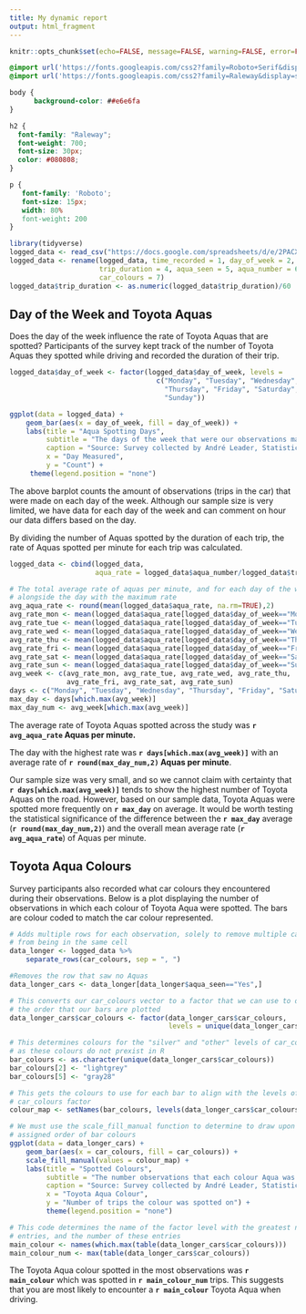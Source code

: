 ```yaml
---
title: My dynamic report
output: html_fragment
---
```


```r
knitr::opts_chunk$set(echo=FALSE, message=FALSE, warning=FALSE, error=FALSE)

```

```css
@import url('https://fonts.googleapis.com/css2?family=Roboto+Serif&display=swap');
@import url('https://fonts.googleapis.com/css2?family=Raleway&display=swap');

body {
      background-color: ##e6e6fa
}

h2 {
  font-family: "Raleway";
  font-weight: 700;
  font-size: 30px;
  color: #080808;
}

p {
   font-family: 'Roboto';
   font-size: 15px;
   width: 80%
   font-weight: 200
}
```

```r
library(tidyverse)
logged_data <- read_csv("https://docs.google.com/spreadsheets/d/e/2PACX-1vSHm7BhfFMlG1Jn-p4xgNdRKFy8_2MEfX-v6xtUSz7tgvtypTbBVit7zaWk_f_cVnamirMYafGvn1E0/pub?gid=921568506&single=true&output=csv")
logged_data <- rename(logged_data, time_recorded = 1, day_of_week = 2, time_of_day = 3,
                      trip_duration = 4, aqua_seen = 5, aqua_number = 6, 
                      car_colours = 7)
logged_data$trip_duration <- as.numeric(logged_data$trip_duration)/60
```


## Day of the Week and Toyota Aquas

Does the day of the week influence the rate of Toyota Aquas that are spotted? Participants of the survey kept track of the number of Toyota Aquas they spotted while driving and recorded the duration of their trip.

```r
logged_data$day_of_week <- factor(logged_data$day_of_week, levels = 
                                    c("Monday", "Tuesday", "Wednesday",
                                      "Thursday", "Friday", "Saturday",
                                      "Sunday"))

ggplot(data = logged_data) +
    geom_bar(aes(x = day_of_week, fill = day_of_week)) +
    labs(title = "Aqua Spotting Days",
         subtitle = "The days of the week that were our observations made",
         caption = "Source: Survey collected by André Leader, Statistics Undergrad at UoA",
         x = "Day Measured",
         y = "Count") +
     theme(legend.position = "none")
```

The above barplot counts the amount of observations (trips in the car) that were made on each day of the week. Although our sample size is very limited, we have data for each day of the week and can comment on hour our data differs based on the day.

By dividing the number of Aquas spotted by the duration of each trip, the rate of Aquas spotted per minute for each trip was calculated.

```r
logged_data <- cbind(logged_data, 
                     aqua_rate = logged_data$aqua_number/logged_data$trip_duration)

# The total average rate of aquas per minute, and for each day of the week,
# alongside the day with the maximum rate
avg_aqua_rate <- round(mean(logged_data$aqua_rate, na.rm=TRUE),2)
avg_rate_mon <- mean(logged_data$aqua_rate[logged_data$day_of_week=="Monday"], na.rm=TRUE)
avg_rate_tue <- mean(logged_data$aqua_rate[logged_data$day_of_week=="Tuesday"], na.rm=TRUE)
avg_rate_wed <- mean(logged_data$aqua_rate[logged_data$day_of_week=="Wednesday"], na.rm=TRUE)
avg_rate_thu <- mean(logged_data$aqua_rate[logged_data$day_of_week=="Thursday"], na.rm=TRUE)
avg_rate_fri <- mean(logged_data$aqua_rate[logged_data$day_of_week=="Friday"], na.rm=TRUE)
avg_rate_sat <- mean(logged_data$aqua_rate[logged_data$day_of_week=="Saturday"], na.rm=TRUE)
avg_rate_sun <- mean(logged_data$aqua_rate[logged_data$day_of_week=="Sunday"], na.rm=TRUE)
avg_week <- c(avg_rate_mon, avg_rate_tue, avg_rate_wed, avg_rate_thu, 
              avg_rate_fri, avg_rate_sat, avg_rate_sun)
days <- c("Monday", "Tuesday", "Wednesday", "Thursday", "Friday", "Saturday","Sunday")
max_day <- days[which.max(avg_week)]
max_day_num <- avg_week[which.max(avg_week)]
```

The average rate of Toyota Aquas spotted across the study was **`r avg_aqua_rate` Aquas per minute.**

The day with the highest rate was **`r days[which.max(avg_week)]`** with an average rate of **`r round(max_day_num,2)` Aquas per minute**.

Our sample size was very small, and so we cannot claim with certainty that **`r days[which.max(avg_week)]`** tends to show the highest number of Toyota Aquas on the road. However, based on our sample data, Toyota Aquas were spotted more frequently on **`r max_day`** on average. It would be worth testing the statistical significance of the difference between the **`r max_day`** average (**`r round(max_day_num,2)`**) and the overall mean average rate (**`r avg_aqua_rate`**) of Aquas per minute.

## Toyota Aqua Colours

Survey participants also recorded what car colours they encountered during their observations. Below is a plot displaying the number of observations in which each colour of Toyota Aqua were spotted. The bars are colour coded to match the car colour represented.

```r
# Adds multiple rows for each observation, solely to remove multiple car colours
# from being in the same cell
data_longer <- logged_data %>%
    separate_rows(car_colours, sep = ", ")

#Removes the row that saw no Aquas
data_longer_cars <- data_longer[data_longer$aqua_seen=="Yes",]

# This converts our car_colours vector to a factor that we can use to determine 
# the order that our bars are plotted
data_longer_cars$car_colours <- factor(data_longer_cars$car_colours, 
                                       levels = unique(data_longer_cars$car_colours))

# This determines colours for the "silver" and "other" levels of car_colours,
# as these colours do not prexist in R
bar_colours <- as.character(unique(data_longer_cars$car_colours))
bar_colours[2] <- "lightgrey"
bar_colours[5] <- "gray28"

# This gets the colours to use for each bar to align with the levels of our 
# car_colours factor
colour_map <- setNames(bar_colours, levels(data_longer_cars$car_colours))

# We must use the scale_fill_manual function to determine to draw upon our
# assigned order of bar colours
ggplot(data = data_longer_cars) +
    geom_bar(aes(x = car_colours, fill = car_colours)) +
    scale_fill_manual(values = colour_map) +
    labs(title = "Spotted Colours",
         subtitle = "The number observations that each colour Aqua was in?",
         caption = "Source: Survey collected by André Leader, Statistics Undergrad at UoA",
         x = "Toyota Aqua Colour",
         y = "Number of trips the colour was spotted on") +
         theme(legend.position = "none")

# This code determines the name of the factor level with the greatest number of 
# entries, and the number of these entries
main_colour <- names(which.max(table(data_longer_cars$car_colours)))
main_colour_num <- max(table(data_longer_cars$car_colours))
```

The Toyota Aqua colour spotted in the most observations was **`r main_colour`** which was spotted in **`r main_colour_num`** trips. This suggests that you are most likely to encounter a **`r main_colour`** Toyota Aqua when driving.
